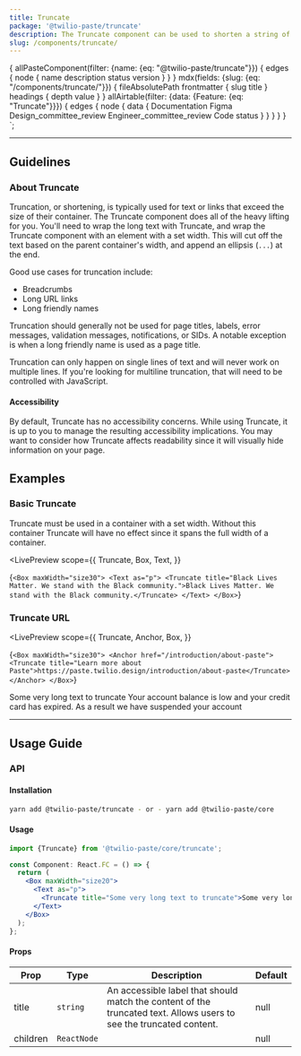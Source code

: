 ```yaml
---
title: Truncate
package: '@twilio-paste/truncate'
description: The Truncate component can be used to shorten a string of text that overflows a defined area.
slug: /components/truncate/
---
```



  {
    allPasteComponent(filter: {name: {eq: "@twilio-paste/truncate"}}) {
      edges {
        node {
          name
          description
          status
          version
        }
      }
    }
    mdx(fields: {slug: {eq: "/components/truncate/"}}) {
      fileAbsolutePath
      frontmatter {
        slug
        title
      }
      headings {
        depth
        value
      }
    }
    allAirtable(filter: {data: {Feature: {eq: "Truncate"}}}) {
      edges {
        node {
          data {
            Documentation
            Figma
            Design_committee_review
            Engineer_committee_review
            Code
            status
          }
        }
      }
    }
  }
`;

<NormalizeComponentHeader
  categoryRoute={SidebarCategoryRoutes.COMPONENTS}
  githubUrl="https://github.com/twilio-labs/paste/tree/main/packages/paste-core/components/truncate"
  storybookUrl="/?path=/story/components-truncate--default"
  data={props.data}
/>

---

<contentwrapper>

<PageAside data={props.data.mdx} />

<content>

## Guidelines

### About Truncate

Truncation, or shortening, is typically used for text or links that exceed the size of their container.
The Truncate component does all of the heavy lifting for you. You'll need to wrap the long
text with Truncate, and wrap the Truncate component with an element with a set width. This will cut off the text based on
the parent container's width, and append an ellipsis (`...`) at the end.

Good use cases for truncation include:

- Breadcrumbs
- Long URL links
- Long friendly names

Truncation should generally not be used for page titles, labels, error messages,
validation messages, notifications, or SIDs. A notable exception is when a long
friendly name is used as a page title.

Truncation can only happen on single lines of text and will never work on multiple lines.
If you're looking for multiline truncation, that will need to be controlled with JavaScript.

#### Accessibility

By default, Truncate has no accessibility concerns. While using Truncate, it is up to you to manage the resulting
accessibility implications. You may want to consider how Truncate affects readability since it will visually hide
information on your page.

## Examples

### Basic Truncate

Truncate must be used in a container with a set width. Without this container Truncate will have no effect since it
spans the full width of a container.

<LivePreview
  scope={{
    Truncate,
    Box,
    Text,
  }}
>
  {`<Box maxWidth="size30">
  <Text as="p">
    <Truncate title="Black Lives Matter. We stand with the Black community.">Black Lives Matter. We stand with the Black community.</Truncate>
  </Text>
</Box>`}
</LivePreview>

### Truncate URL

<LivePreview
  scope={{
    Truncate,
    Anchor,
    Box,
  }}
>
  {`<Box maxWidth="size30">
  <Anchor href="/introduction/about-paste">
    <Truncate title="Learn more about Paste">https://paste.twilio.design/introduction/about-paste</Truncate>
  </Anchor>
</Box>`}
</LivePreview>

<DoDont>
  <Do title="Do" body="Use Truncate to shorten text that doesn't fit in its parent container.">
    <Box maxWidth="size20" padding="space60">
      <Text as="p">
        <Truncate title="Some very long text to truncate">Some very long text to truncate</Truncate>
      </Text>
    </Box>
  </Do>
  <Dont
    title="Don't"
    body="Don’t use Truncate to shorten page headings, titles, labels, error messages, validation messages, or notifications. One exception is when a long friendly name is used as a page title."
  >
    <Alert variant="error">
      <Box maxWidth="size20">
        <Text as="span">
          <Truncate title="Your account balance is low and your credit card has expired. As a result we have suspended your account">
            Your account balance is low and your credit card has expired. As a result we have suspended your account
          </Truncate>
        </Text>
      </Box>
    </Alert>
  </Dont>
</DoDont>

---

## Usage Guide

### API

#### Installation

```bash
yarn add @twilio-paste/truncate - or - yarn add @twilio-paste/core
```

#### Usage

```jsx
import {Truncate} from '@twilio-paste/core/truncate';

const Component: React.FC = () => {
  return (
    <Box maxWidth="size20">
      <Text as="p">
        <Truncate title="Some very long text to truncate">Some very long text to truncate</Truncate>
      </Text>
    </Box>
  );
};
```

#### Props

| Prop     | Type        | Description                                                                                                         | Default |
| -------- | ----------- | ------------------------------------------------------------------------------------------------------------------- | ------- |
| title    | `string`    | An accessible label that should match the content of the truncated text. Allows users to see the truncated content. | null    |
| children | `ReactNode` |                                                                                                                     | null    |

<ChangelogRevealer>
  <Changelog />
</ChangelogRevealer>

</content>

</contentwrapper>
